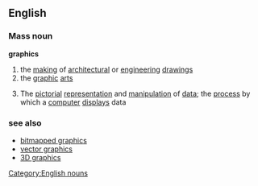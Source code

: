 ==English==
===Mass noun===
[[Category:English nouns]]
'''graphics'''
#the [[making]] of [[architectural]] or [[engineering]] [[drawing]]s
#the [[graphic]] [[arts]]
#{{computing}} The [[pictorial]] [[representation]] and [[manipulation]] of [[data]]; the [[process]] by which a [[computer]] [[display]]s data
{{wikipediapar|computer graphics}}
===see also===
*[[bitmapped graphics]]
*[[vector graphics]]
*[[3D graphics]]